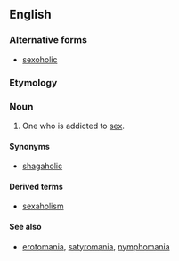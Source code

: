 ==English==

===Alternative forms===
* [[sexoholic]]

===Etymology===
{{suffix|sex|aholic|lang=en}}

===Noun===
{{en-noun}}

# One who is addicted to [[sex]].

====Synonyms====
* [[shagaholic]] {{qualifier|UK|slang}}

====Derived terms====
* [[sexaholism]]

====See also====
* [[erotomania]], [[satyromania]], [[nymphomania]]